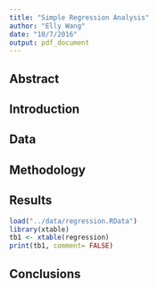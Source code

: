 ```yaml
---
title: "Simple Regression Analysis"
author: "Elly Wang"
date: "10/7/2016"
output: pdf_document
---
```



## Abstract


## Introduction


## Data 

## Methodology


## Results

```r
load("../data/regression.RData")
library(xtable)
tb1 <- xtable(regression)
print(tb1, comment= FALSE)

```

## Conclusions